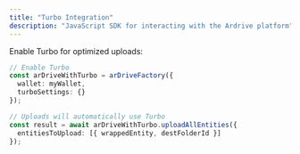 ```yaml
---
title: "Turbo Integration"
description: "JavaScript SDK for interacting with the Ardrive platform"
---
```


Enable Turbo for optimized uploads:

```typescript
// Enable Turbo
const arDriveWithTurbo = arDriveFactory({ 
  wallet: myWallet, 
  turboSettings: {} 
});

// Uploads will automatically use Turbo
const result = await arDriveWithTurbo.uploadAllEntities({
  entitiesToUpload: [{ wrappedEntity, destFolderId }]
});
```